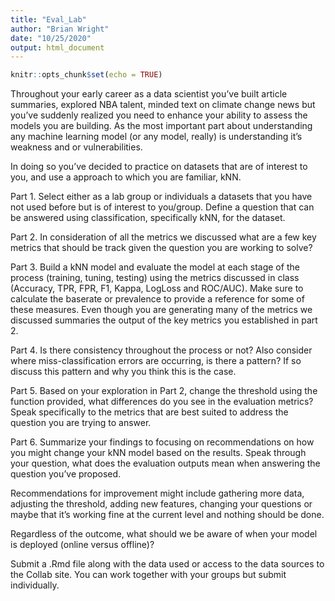 ```yaml
---
title: "Eval_Lab"
author: "Brian Wright"
date: "10/25/2020"
output: html_document
---
```


```r
knitr::opts_chunk$set(echo = TRUE)
```

Throughout your early career as a data scientist you've built article summaries, 
explored NBA talent, minded text on climate change news but you've suddenly realized you need to enhance your ability to assess the models you are building. 
As the most important part about understanding any machine learning model 
(or any model, really) is understanding it's weakness and or vulnerabilities. 

In doing so you've decided to practice on datasets that are of interest to you, 
and use a approach to which you are familiar, kNN. 

Part 1. Select either as a lab group or individuals a datasets that you have not 
used before but is of interest to you/group. Define a question that can be answered using classification, specifically kNN, for the dataset. 

Part 2. In consideration of all the metrics we discussed what are a few key metrics
that should be track given the question you are working to solve? 

Part 3. Build a kNN model and evaluate the model at each stage of the process (training, tuning, testing) using the metrics discussed in class (Accuracy, TPR, FPR, F1, Kappa, LogLoss and ROC/AUC). Make sure to calculate the baserate or prevalence to provide a reference for some of these measures. Even though you are generating many of the metrics we discussed summaries the output of the key metrics you established in part 2. 

Part 4. Is there consistency throughout the process or not? Also consider where miss-classification errors are occurring, is there a pattern? If so discuss this pattern and why you think this is the case. 

Part 5. Based on your exploration in Part 2, change the threshold using the function provided, what differences do you see in the evaluation metrics? Speak specifically to the metrics that are best suited to address the question you are trying to answer. 

Part 6. Summarize your findings to focusing on recommendations on how you might 
change your kNN model based on the results. Speak through your question, what does the evaluation outputs mean when answering the question you've proposed. 

Recommendations for improvement might include gathering more data, adjusting the threshold, adding new features, changing your questions or maybe 
that it's working fine at the current level and nothing should be done. 

Regardless of the outcome, what should we be aware of when your model is deployed (online versus offline)? 

Submit a .Rmd file along with the data used or access to the data sources to the 
Collab site. You can work together with your groups but submit individually. 

